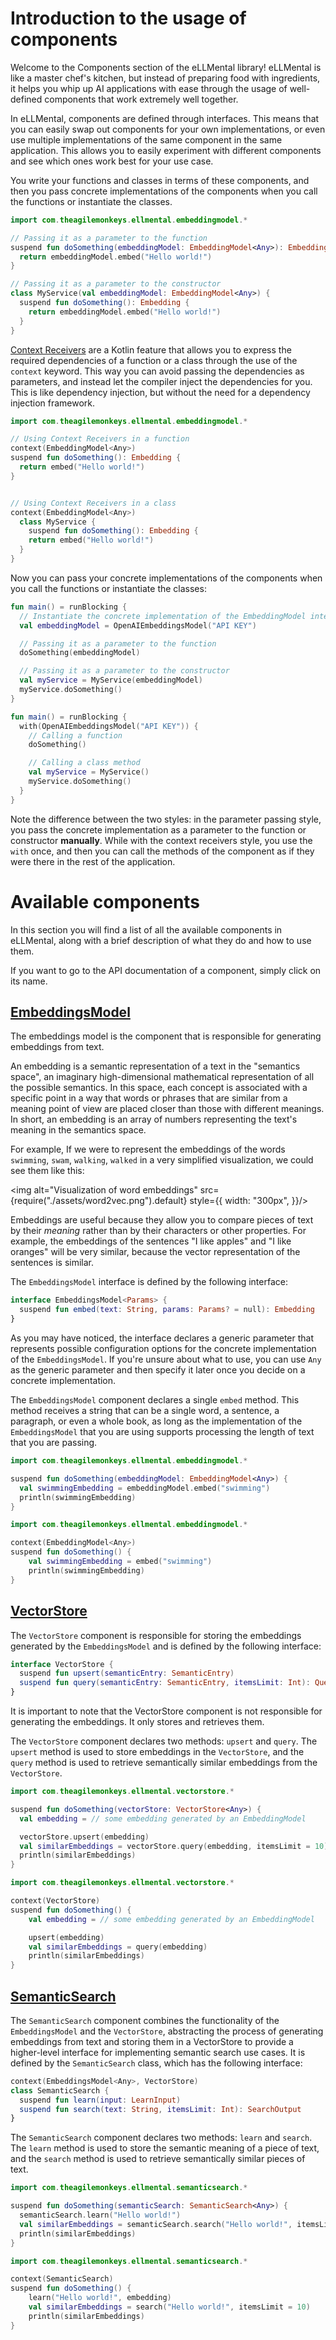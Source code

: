 

# Introduction to the usage of components

Welcome to the Components section of the eLLMental library! eLLMental is like a master chef's kitchen, but
instead of preparing food with ingredients, it helps you whip up AI applications with ease through the usage of
well-defined components that work extremely well together.

In eLLMental, components are defined through interfaces. This means that you can easily swap out components for your
own implementations, or even use multiple implementations of the same component in the same application. This allows
you to easily experiment with different components and see which ones work best for your use case.

You write your functions and classes in terms of these components, and then you pass concrete implementations of the
components when you call the functions or instantiate the classes.

<Tabs groupId={TAB_GROUP_ID}>
<TabItem value={PARAMETER_STYLE_VALUE} label={PARAMETER_STYLE_LABEL}>

```kotlin
import com.theagilemonkeys.ellmental.embeddingmodel.*

// Passing it as a parameter to the function
suspend fun doSomething(embeddingModel: EmbeddingModel<Any>): Embedding {
  return embeddingModel.embed("Hello world!")
}

// Passing it as a parameter to the constructor
class MyService(val embeddingModel: EmbeddingModel<Any>) {
  suspend fun doSomething(): Embedding {
    return embeddingModel.embed("Hello world!")
  }
}
```

</TabItem>

<TabItem value={CONTEXT_STYLE_VALUE} label={CONTEXT_STYLE_LABEL}>

  [Context Receivers](https://blog.rockthejvm.com/kotlin-context-receivers/) are a Kotlin feature that allows you to express the required dependencies of a function or a class
  through the use of the `context` keyword. This way you can avoid passing the dependencies as parameters, and instead
  let the compiler inject the dependencies for you. This is like dependency injection, but without the need for a
  dependency injection framework.

```kotlin
import com.theagilemonkeys.ellmental.embeddingmodel.*

// Using Context Receivers in a function
context(EmbeddingModel<Any>)
suspend fun doSomething(): Embedding {
  return embed("Hello world!")
}


// Using Context Receivers in a class
context(EmbeddingModel<Any>)
  class MyService {
    suspend fun doSomething(): Embedding {
    return embed("Hello world!")
  }
}
```

</TabItem>
</Tabs>

Now you can pass your concrete implementations of the components when you call the functions or instantiate the
classes:

<Tabs groupId={TAB_GROUP_ID}>
<TabItem value={PARAMETER_STYLE_VALUE} label={PARAMETER_STYLE_LABEL}>

```kotlin
fun main() = runBlocking {
  // Instantiate the concrete implementation of the EmbeddingModel interface
  val embeddingModel = OpenAIEmbeddingsModel("API KEY")

  // Passing it as a parameter to the function
  doSomething(embeddingModel)

  // Passing it as a parameter to the constructor
  val myService = MyService(embeddingModel)
  myService.doSomething()
}
```

</TabItem>
<TabItem value={CONTEXT_STYLE_VALUE} label={CONTEXT_STYLE_LABEL}>

```kotlin
fun main() = runBlocking {
  with(OpenAIEmbeddingsModel("API KEY")) {
    // Calling a function
    doSomething()

    // Calling a class method
    val myService = MyService()
    myService.doSomething()
  }
}
```

  Note the difference between the two styles: in the parameter passing style, you pass the concrete implementation as
  a parameter to the function or constructor **manually**. While with the context receivers style, you use the `with`
  once, and then you can call the methods of the component as if they were there in the rest of the application.

</TabItem>
</Tabs>


# Available components

In this section you will find a list of all the available components in eLLMental, along with a brief description of
what they do and how to use them.

If you want to go to the API documentation of a component, simply click on its name.

## [EmbeddingsModel](api_docs/ellmental/com.theagilemonkeys.ellmental.embeddingsmodel/-embeddings-model/index.md)

The embeddings model is the component that is responsible for generating embeddings from text.

An embedding is a semantic representation of a text in the "semantics space", an imaginary high-dimensional mathematical representation of all the possible semantics. In this space, each concept is associated with a specific point in a way
that words or phrases that are similar from a meaning point of view are placed closer than those with different meanings.
In short, an embedding is an array of numbers representing the text's meaning in the semantics space.

For example, If we were to represent the embeddings of the words `swimming`, `swam`, `walking`, `walked` in a very
simplified visualization, we could see them like this:

<img
  alt="Visualization of word embeddings"
  src={require("./assets/word2vec.png").default}
  style={{
    width: "300px",
  }}/>

Embeddings are useful because they allow you to compare
pieces of text by their _meaning_ rather than by their characters or other properties. For example, the embeddings of
the sentences "I like apples" and "I like oranges" will be very similar, because the vector representation of the
sentences is similar.

The `EmbeddingsModel` interface is defined by the following interface:

```kotlin
interface EmbeddingsModel<Params> {
  suspend fun embed(text: String, params: Params? = null): Embedding
}
```

As you may have noticed, the interface declares a generic parameter that represents possible configuration options for the concrete implementation of the `EmbeddingsModel`. If you're unsure about what to use, you can use `Any` as the generic parameter and then specify it later once you decide on a concrete implementation.

The `EmbeddingsModel` component declares a single `embed` method. This method receives a string that can be a single word, a sentence, a paragraph, or even a whole book, as long as the implementation of the `EmbeddingsModel` that you are using supports processing the length of text that you are passing.

<Tabs groupId={TAB_GROUP_ID}>
<TabItem value={PARAMETER_STYLE_VALUE} label={PARAMETER_STYLE_LABEL}>

```kotlin
import com.theagilemonkeys.ellmental.embeddingmodel.*

suspend fun doSomething(embeddingModel: EmbeddingModel<Any>) {
  val swimmingEmbedding = embeddingModel.embed("swimming")
  println(swimmingEmbedding)
}
```

</TabItem>
<TabItem value={CONTEXT_STYLE_VALUE} label={CONTEXT_STYLE_LABEL}>

```kotlin
import com.theagilemonkeys.ellmental.embeddingmodel.*

context(EmbeddingModel<Any>)
suspend fun doSomething() {
    val swimmingEmbedding = embed("swimming")
    println(swimmingEmbedding)
}
```

</TabItem>
</Tabs>

## [VectorStore](api_docs/ellmental/com.theagilemonkeys.ellmental.vectorstore/-vector-store/index.md)

The `VectorStore` component is responsible for storing the embeddings generated by the `EmbeddingsModel` and is defined by the following interface:

```kotlin
interface VectorStore {
  suspend fun upsert(semanticEntry: SemanticEntry)
  suspend fun query(semanticEntry: SemanticEntry, itemsLimit: Int): QueryOutput
}
```

It is important to note that the VectorStore component is not responsible for generating the embeddings. It only stores
and retrieves them.

The `VectorStore` component declares two methods: `upsert` and `query`. The `upsert` method is used to store embeddings in the `VectorStore`, and the `query` method is used to retrieve semantically similar embeddings from the `VectorStore`.

<Tabs groupId={TAB_GROUP_ID}>
<TabItem value={PARAMETER_STYLE_VALUE} label={PARAMETER_STYLE_LABEL}>

```kotlin
import com.theagilemonkeys.ellmental.vectorstore.*

suspend fun doSomething(vectorStore: VectorStore<Any>) {
  val embedding = // some embedding generated by an EmbeddingModel

  vectorStore.upsert(embedding)
  val similarEmbeddings = vectorStore.query(embedding, itemsLimit = 10)
  println(similarEmbeddings)
}
```

</TabItem>

<TabItem value={CONTEXT_STYLE_VALUE} label={CONTEXT_STYLE_LABEL}>

```kotlin
import com.theagilemonkeys.ellmental.vectorstore.*

context(VectorStore)
suspend fun doSomething() {
    val embedding = // some embedding generated by an EmbeddingModel

    upsert(embedding)
    val similarEmbeddings = query(embedding)
    println(similarEmbeddings)
}
```

</TabItem>
</Tabs>

## [SemanticSearch](api_docs/ellmental/com.theagilemonkeys.ellmental.semanticsearch/-semantic-search/index.md)

The `SemanticSearch` component combines the functionality of the `EmbeddingsModel` and the `VectorStore`, abstracting the process of generating embeddings from text and storing them in a VectorStore
to provide a higher-level interface for implementing semantic search use cases. It is defined by the `SemanticSearch` class, which has the following interface:

```kotlin
context(EmbeddingsModel<Any>, VectorStore)
class SemanticSearch {
  suspend fun learn(input: LearnInput)
  suspend fun search(text: String, itemsLimit: Int): SearchOutput
}
```

The `SemanticSearch` component declares two methods: `learn` and `search`. The `learn` method is used to store the semantic meaning of a piece of text, and the `search` method is used to retrieve semantically similar pieces of text.

<Tabs groupId={TAB_GROUP_ID}>
<TabItem value={PARAMETER_STYLE_VALUE} label={PARAMETER_STYLE_LABEL}>

```kotlin
import com.theagilemonkeys.ellmental.semanticsearch.*

suspend fun doSomething(semanticSearch: SemanticSearch<Any>) {
  semanticSearch.learn("Hello world!")
  val similarEmbeddings = semanticSearch.search("Hello world!", itemsLimit = 10)
  println(similarEmbeddings)
}
```

</TabItem>

<TabItem value={CONTEXT_STYLE_VALUE} label={CONTEXT_STYLE_LABEL}>

```kotlin
import com.theagilemonkeys.ellmental.semanticsearch.*

context(SemanticSearch)
suspend fun doSomething() {
    learn("Hello world!", embedding)
    val similarEmbeddings = search("Hello world!", itemsLimit = 10)
    println(similarEmbeddings)
}
```

</TabItem>
</Tabs>